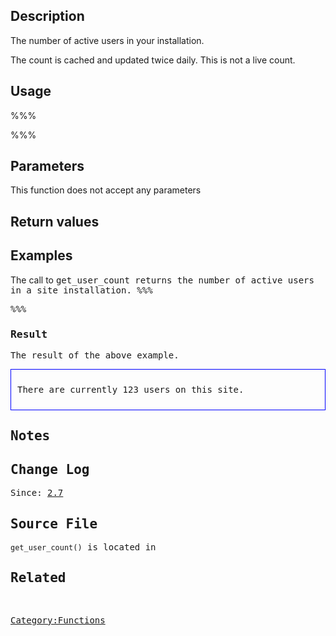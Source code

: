 == Description ==
The number of active users in your installation.

The count is cached and updated twice daily. This is not a live count.
== Usage ==
%%%<?php get_user_count() ?>%%%
== Parameters ==
This function does not accept any parameters

== Return values ==
{{Return||integer|The number of active users}}

== Examples ==
The call to <tt>get_user_count<tt> returns the number of active users in a site installation.
%%%<?php
  $user_count = get_user_count();
  echo "There are currently $user_count users on this site.";
?>%%%

=== Result ===
The result of the above example.
<div style="border:1px solid blue;padding:10px">There are currently 123 users on this site.</div>

== Notes ==

== Change Log ==

Since: [[Version 2.7|2.7]]

== Source File ==

<tt>get_user_count()</tt> is located in {{Trac|wp-includes/ms-functions.php}}

== Related ==
&nbsp;

{{Tag Footer}}
{{Stub}}
[[Category:Functions]]